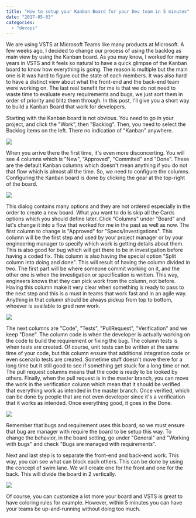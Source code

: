 ```yaml
---
title: "How to setup your Kanban Board for your Dev team in 5 minutes"
date: "2017-05-03"
categories: 
  - "devops"
---
```


We are using VSTS at Microsoft Teams like many products at Microsoft. A few weeks ago, I decided to change our process of using the backlog as main view by using the Kanban board. As you may know, I worked for many years in VSTS and it feels so natural to have a quick glimpse of the Kanban board to know how everything is going. The reason is multiple but the main one is it was hard to figure out the state of each members. It was also hard to have a distinct view about what the front-end and the back-end team were working on. The last real benefit for me is that we do not need to waste time to evaluate every requirements and bugs, we just sort them in order of priority and blitz them through. In this post, I'll give you a short way to build a Kanban Board that work for developers.

Starting with the Kanban board is not obvious. You need to go in your project, and click the "Work", then "Backlog". Then, you need to select the Backlog items on the left. There no indication of "Kanban" anywhere.

![](/images/blog/KanbanBoard1.png)

When you arrive there the first time, it's even more disconcerting. You will see 4 columns which is "New", "Approved", "Commited" and "Done". These are the default Kanban columns which doesn't mean anything if you do not that flow which is almost all the time. So, we need to configure the columns. Configuring the Kanban board is done by clicking the gear at the top-right of the board.

![](/images/blog/KanbanBoard2.png)

This dialog contains many options and they are not ordered especially in the order to create a new board. What you want to do is skip all the Cards options which you should define later. Click "Columns" under "Board" and let's change it into a flow that worked for me in the past as well as now. The first column to change is "Approved" for "Specs/Investigations". This column will be the first step and used by your project manager or by your engineering manager to specify which work is getting details about them. This is also good for bug which will get there to be in investigation before having a coded fix. This column is also having the special option "Split column into doing and done". This will result of having the column divided in two. The first part will be where someone commit working on it, and the other one is when the investigation or specification is written. This way, engineers knows that they can pick work from the column, not before. Having this column make it very clear when something is ready to pass to the next step and this is a must in teams that work fast and in an agile way. Anything in that column should be always pickup from top to bottom, whoever is available to grad new work.

![](/images/blog/KanbanBoard3.png)

The next columns are "Code", "Tests", "PullRequest", "Verification" and we keep "Done". The column code is when the developer is actually working on the code to build the requirement or fixing the bug. The column tests is when tests are created. Of course, unit tests can be written at the same time of your code, but this column ensure that additional integration code or even scenario tests are created. Sometime stuff doesn't move there for a long time but it still good to see if something get stuck for a long time or not. The pull request columns means that the code is ready to be looked by others. Finally, when the pull request is in the master branch, you can move the work in the verification column which mean that it should be verified that everything work as intended in the master branch. Once verified, which can be done by people that are not even developer since it's a verification that it works as intended. Once everything good, it goes in the Done.

![](/images/blog/KanbanBoard4-1024x62.png)

Remember that bugs and requirement uses this board, so we must ensure that bug are manager with require the board to be setup this way. To change the behavior, in the board setting, go under "General" and "Working with bugs" and check "Bugs are managed with requirements".

Next and last step is to separate the front-end and back-end work. This way, you can see what can block each others. This can be done by using the concept of swim lane. We will create one for the front and one for the back. This will divide the board in 2 vertically.

![](/images/blog/KanbanBoard5.png)

Of course, you can customize a lot more your board and VSTS is great to have coloring rules for example. However, within 5 minutes you can have your teams be up-and-running without doing too much.
